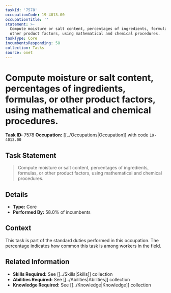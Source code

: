 ```yaml
---
taskId: '7578'
occupationCode: 19-4013.00
occupationTitle: ''
statement: >-
  Compute moisture or salt content, percentages of ingredients, formulas, or
  other product factors, using mathematical and chemical procedures.
taskType: Core
incumbentsResponding: 58
collection: Tasks
source: onet
---
```

# Compute moisture or salt content, percentages of ingredients, formulas, or other product factors, using mathematical and chemical procedures.

**Task ID:** 7578
**Occupation:** [[../Occupations|Occupation]] with code `19-4013.00`

## Task Statement

> Compute moisture or salt content, percentages of ingredients, formulas, or other product factors, using mathematical and chemical procedures.

## Details

- **Type:** Core
- **Performed By:** 58.0% of incumbents

## Context

This task is part of the standard duties performed in this occupation. The percentage indicates how common this task is among workers in the field.

## Related Information

- **Skills Required:** See [[../Skills|Skills]] collection
- **Abilities Required:** See [[../Abilities|Abilities]] collection
- **Knowledge Required:** See [[../Knowledge|Knowledge]] collection
